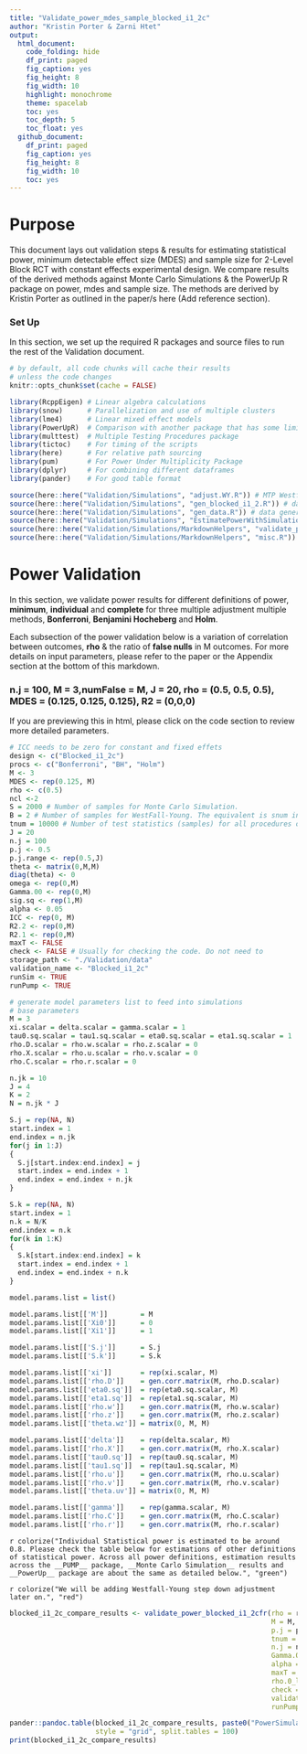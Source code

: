 ```yaml
---
title: "Validate_power_mdes_sample_blocked_i1_2c"
author: "Kristin Porter & Zarni Htet"
output:
  html_document:
    code_folding: hide
    df_print: paged
    fig_caption: yes
    fig_height: 8
    fig_width: 10
    highlight: monochrome
    theme: spacelab
    toc: yes
    toc_depth: 5
    toc_float: yes
  github_document:
    df_print: paged
    fig_caption: yes
    fig_height: 8
    fig_width: 10
    toc: yes
---
```

# Purpose

This document lays out validation steps & results for estimating statistical power, minimum detectable effect size (MDES) and sample size for 2-Level Block RCT with constant effects experimental design. We compare results of the derived methods against Monte Carlo Simulations & the PowerUp R package on power, mdes and sample size. The methods are derived by Kristin Porter as outlined in the paper/s here (Add reference section). 

### Set Up

In this section, we set up the required R packages and source files to run the rest of the Validation document.

```r
# by default, all code chunks will cache their results
# unless the code changes
knitr::opts_chunk$set(cache = FALSE)
```

```r
library(RcppEigen) # Linear algebra calculations
library(snow)      # Parallelization and use of multiple clusters 
library(lme4)      # Linear mixed effect models
library(PowerUpR)  # Comparison with another package that has some limitations
library(multtest)  # Multiple Testing Procedures package
library(tictoc)    # For timing of the scripts
library(here)      # For relative path sourcing
library(pum)       # For Power Under Multiplicity Package
library(dplyr)     # For combining different dataframes
library(pander)    # For good table format
```

```r
source(here::here("Validation/Simulations", "adjust.WY.R")) # MTP Westfall-Young
source(here::here("Validation/Simulations", "gen_blocked_i1_2.R")) # data generating functions for 2 level block and cluster
source(here::here("Validation/Simulations", "gen_data.R")) # data generating functions for 2 level block and cluster
source(here::here("Validation/Simulations", "EstimatePowerWithSimulation.R")) # Estimate power for each of the designs by running data generating function S sample times and fitting models to estimate power.
source(here::here("Validation/Simulations/MarkdownHelpers", "validate_power_mdes_sample_blocked_i1_2c.R")) # Wrapping and creating 
source(here::here("Validation/Simulations/MarkdownHelpers", "misc.R")) # For coloring texts and other purposes
```

# Power Validation

In this section, we validate power results for different definitions of power, __minimum__, __individual__ and __complete__ for three multiple adjustment multiple methods, __Bonferroni__, __Benjamini Hocheberg__ and __Holm__.

Each subsection of the power validation below is a variation of correlation between outcomes, __rho__ & the ratio of __false nulls__ in M outcomes. For more details on input parameters, please refer to the paper or the Appendix section at the bottom of this markdown.

### n.j = 100, M = 3,numFalse = M, J = 20, rho = (0.5, 0.5, 0.5), MDES = (0.125, 0.125, 0.125), R2 = (0,0,0)

If you are previewing this in html, please click on the code section to review more detailed parameters.

```r
# ICC needs to be zero for constant and fixed effets
design <- c("Blocked_i1_2c")
procs <- c("Bonferroni", "BH", "Holm") 
M <- 3 
MDES <- rep(0.125, M) 
rho <- c(0.5)
ncl <-2 
S = 2000 # Number of samples for Monte Carlo Simulation.
B = 2 # Number of samples for WestFall-Young. The equivalent is snum in our new method.
tnum = 10000 # Number of test statistics (samples) for all procedures other than Westfall-Young. The default is set at 10,000.
J = 20 
n.j = 100 
p.j <- 0.5 
p.j.range <- rep(0.5,J) 
theta <- matrix(0,M,M) 
diag(theta) <- 0 
omega <- rep(0,M) 
Gamma.00 <- rep(0,M) 
sig.sq <- rep(1,M)
alpha <- 0.05 
ICC <- rep(0, M) 
R2.2 <- rep(0,M)  
R2.1 <- rep(0,M) 
maxT <- FALSE 
check <- FALSE # Usually for checking the code. Do not need to  
storage_path <- "./Validation/data"
validation_name <- "Blocked_i1_2c"
runSim <- TRUE
runPump <- TRUE
```

```r
# generate model parameters list to feed into simulations
# base parameters
M = 3
xi.scalar = delta.scalar = gamma.scalar = 1
tau0.sq.scalar = tau1.sq.scalar = eta0.sq.scalar = eta1.sq.scalar = 1
rho.D.scalar = rho.w.scalar = rho.z.scalar = 0
rho.X.scalar = rho.u.scalar = rho.v.scalar = 0
rho.C.scalar = rho.r.scalar = 0

n.jk = 10
J = 4
K = 2
N = n.jk * J

S.j = rep(NA, N)
start.index = 1
end.index = n.jk
for(j in 1:J)
{
  S.j[start.index:end.index] = j
  start.index = end.index + 1
  end.index = end.index + n.jk
}

S.k = rep(NA, N)
start.index = 1
n.k = N/K
end.index = n.k
for(k in 1:K)
{
  S.k[start.index:end.index] = k
  start.index = end.index + 1
  end.index = end.index + n.k
}

model.params.list = list()

model.params.list[['M']]        = M
model.params.list[['Xi0']]      = 0
model.params.list[['Xi1']]      = 1

model.params.list[['S.j']]      = S.j
model.params.list[['S.k']]      = S.k

model.params.list[['xi']]       = rep(xi.scalar, M)
model.params.list[['rho.D']]    = gen.corr.matrix(M, rho.D.scalar)
model.params.list[['eta0.sq']]  = rep(eta0.sq.scalar, M)
model.params.list[['eta1.sq']]  = rep(eta1.sq.scalar, M)
model.params.list[['rho.w']]    = gen.corr.matrix(M, rho.w.scalar)
model.params.list[['rho.z']]    = gen.corr.matrix(M, rho.z.scalar)
model.params.list[['theta.wz']] = matrix(0, M, M)

model.params.list[['delta']]    = rep(delta.scalar, M)
model.params.list[['rho.X']]    = gen.corr.matrix(M, rho.X.scalar)
model.params.list[['tau0.sq']]  = rep(tau0.sq.scalar, M)
model.params.list[['tau1.sq']]  = rep(tau1.sq.scalar, M)
model.params.list[['rho.u']]    = gen.corr.matrix(M, rho.u.scalar)
model.params.list[['rho.v']]    = gen.corr.matrix(M, rho.v.scalar)
model.params.list[['theta.uv']] = matrix(0, M, M)

model.params.list[['gamma']]    = rep(gamma.scalar, M)
model.params.list[['rho.C']]    = gen.corr.matrix(M, rho.C.scalar)
model.params.list[['rho.r']]    = gen.corr.matrix(M, rho.r.scalar)
```

`r colorize("Individual Statistical power is estimated to be around 0.8. Please check the table below for estimations of other definitions of statistical power. Across all power definitions, estimation results across the __PUMP__ package, __Monte Carlo Simulation__ results and __PowerUp__ package are about the same as detailed below.", "green")`

`r colorize("We will be adding Westfall-Young step down adjustment later on.", "red")`

```r
blocked_i1_2c_compare_results <- validate_power_blocked_i1_2cfr(rho = rho, ncl = ncl, procs = procs, design = design,
                                                                M = M, MDES = MDES,
                                                                p.j = p.j,p.j.range = p.j.range, S = S, B = B, 
                                                                tnum = tnum, J = J, 
                                                                n.j = n.j, theta = theta, omega = omega, 
                                                                Gamma.00 = Gamma.00, sig.sq = sig.sq,
                                                                alpha = alpha, ICC = ICC, R2.2 = R2.2, R2.1 = R2.1, 
                                                                maxT = maxT, rho.0_lev1 = rho.0_lev1,
                                                                rho.0_lev2 = rho.0_lev2, rho.1_lev2 = rho.1_lev2, 
                                                                check = check, storage_path = storage_path, 
                                                                validation_name = validation_name, runSim = runSim, 
                                                                runPump = runPump, model.params.list)

pander::pandoc.table(blocked_i1_2c_compare_results, paste0("PowerSimulation_", "rho_", rho,"_falseNull_",M), 
                     style = "grid", split.tables = 100)
print(blocked_i1_2c_compare_results)
```
